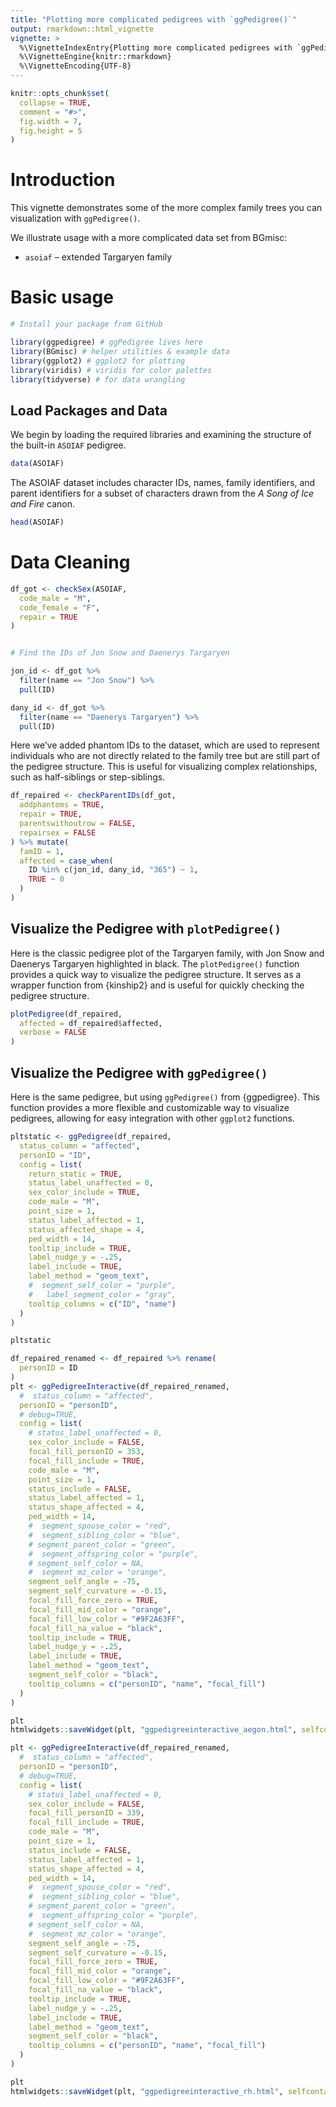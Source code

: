 ```yaml
---
title: "Plotting more complicated pedigrees with `ggPedigree()`"
output: rmarkdown::html_vignette
vignette: >
  %\VignetteIndexEntry{Plotting more complicated pedigrees with `ggPedigree()`}
  %\VignetteEngine{knitr::rmarkdown}
  %\VignetteEncoding{UTF-8}
---
```


```r
knitr::opts_chunk$set(
  collapse = TRUE,
  comment = "#>",
  fig.width = 7,
  fig.height = 5
)
```



# Introduction

This vignette demonstrates some of the more complex family trees you can visualization with `ggPedigree()`.

We illustrate usage with a more complicated data set from BGmisc:

- `asoiaf` – extended Targaryen family


# Basic usage

```r
# Install your package from GitHub

library(ggpedigree) # ggPedigree lives here
library(BGmisc) # helper utilities & example data
library(ggplot2) # ggplot2 for plotting
library(viridis) # viridis for color palettes
library(tidyverse) # for data wrangling
```

## Load Packages and Data

We begin by loading the required libraries and examining the structure of the built-in `ASOIAF` pedigree.

```r
data(ASOIAF)
```

The ASOIAF dataset includes character IDs, names, family identifiers, and  parent identifiers for a subset of characters drawn from the *A Song of Ice and Fire* canon.

```r
head(ASOIAF)
```


# Data Cleaning

```r
df_got <- checkSex(ASOIAF,
  code_male = "M",
  code_female = "F",
  repair = TRUE
)


# Find the IDs of Jon Snow and Daenerys Targaryen

jon_id <- df_got %>%
  filter(name == "Jon Snow") %>%
  pull(ID)

dany_id <- df_got %>%
  filter(name == "Daenerys Targaryen") %>%
  pull(ID)
```

Here we've added phantom IDs to the dataset, which are used to represent individuals who are not directly related to the family tree but are still part of the pedigree structure. This is useful for visualizing complex relationships, such as half-siblings or step-siblings.

```r
df_repaired <- checkParentIDs(df_got,
  addphantoms = TRUE,
  repair = TRUE,
  parentswithoutrow = FALSE,
  repairsex = FALSE
) %>% mutate(
  famID = 1,
  affected = case_when(
    ID %in% c(jon_id, dany_id, "365") ~ 1,
    TRUE ~ 0
  )
)
```


## Visualize the Pedigree with `plotPedigree()`


Here is the classic pedigree plot of the Targaryen family, with Jon Snow and Daenerys Targaryen highlighted in black. The `plotPedigree()` function provides a quick way to visualize the pedigree structure. It serves as a wrapper function from {kinship2} and is useful for quickly checking the pedigree structure.

```r
plotPedigree(df_repaired,
  affected = df_repaired$affected,
  verbose = FALSE
)
```


## Visualize the Pedigree with `ggPedigree()`

Here is the same pedigree, but using `ggPedigree()` from {ggpedigree}. This function provides a more flexible and customizable way to visualize pedigrees, allowing for easy integration with other `ggplot2` functions.


```r
pltstatic <- ggPedigree(df_repaired,
  status_column = "affected",
  personID = "ID",
  config = list(
    return_static = TRUE,
    status_label_unaffected = 0,
    sex_color_include = TRUE,
    code_male = "M",
    point_size = 1,
    status_label_affected = 1,
    status_affected_shape = 4,
    ped_width = 14,
    tooltip_include = TRUE,
    label_nudge_y = -.25,
    label_include = TRUE,
    label_method = "geom_text",
    #  segment_self_color = "purple",
    #   label_segment_color = "gray",
    tooltip_columns = c("ID", "name")
  )
)

pltstatic
```


```r
df_repaired_renamed <- df_repaired %>% rename(
  personID = ID
)
plt <- ggPedigreeInteractive(df_repaired_renamed,
  #  status_column = "affected",
  personID = "personID",
  # debug=TRUE,
  config = list(
    # status_label_unaffected = 0,
    sex_color_include = FALSE,
    focal_fill_personID = 353,
    focal_fill_include = TRUE,
    code_male = "M",
    point_size = 1,
    status_include = FALSE,
    status_label_affected = 1,
    status_shape_affected = 4,
    ped_width = 14,
    #  segment_spouse_color = "red",
    #  segment_sibling_color = "blue",
    # segment_parent_color = "green",
    #  segment_offspring_color = "purple",
    # segment_self_color = NA,
    #  segment_mz_color = "orange",
    segment_self_angle = -75,
    segment_self_curvature = -0.15,
    focal_fill_force_zero = TRUE,
    focal_fill_mid_color = "orange",
    focal_fill_low_color = "#9F2A63FF",
    focal_fill_na_value = "black",
    tooltip_include = TRUE,
    label_nudge_y = -.25,
    label_include = TRUE,
    label_method = "geom_text",
    segment_self_color = "black",
    tooltip_columns = c("personID", "name", "focal_fill")
  )
)

plt
htmlwidgets::saveWidget(plt, "ggpedigreeinteractive_aegon.html", selfcontained = TRUE)

plt <- ggPedigreeInteractive(df_repaired_renamed,
  #  status_column = "affected",
  personID = "personID",
  # debug=TRUE,
  config = list(
    # status_label_unaffected = 0,
    sex_color_include = FALSE,
    focal_fill_personID = 339,
    focal_fill_include = TRUE,
    code_male = "M",
    point_size = 1,
    status_include = FALSE,
    status_label_affected = 1,
    status_shape_affected = 4,
    ped_width = 14,
    #  segment_spouse_color = "red",
    #  segment_sibling_color = "blue",
    # segment_parent_color = "green",
    #  segment_offspring_color = "purple",
    # segment_self_color = NA,
    #  segment_mz_color = "orange",
    segment_self_angle = -75,
    segment_self_curvature = -0.15,
    focal_fill_force_zero = TRUE,
    focal_fill_mid_color = "orange",
    focal_fill_low_color = "#9F2A63FF",
    focal_fill_na_value = "black",
    tooltip_include = TRUE,
    label_nudge_y = -.25,
    label_include = TRUE,
    label_method = "geom_text",
    segment_self_color = "black",
    tooltip_columns = c("personID", "name", "focal_fill")
  )
)

plt
htmlwidgets::saveWidget(plt, "ggpedigreeinteractive_rh.html", selfcontained = TRUE)
```




